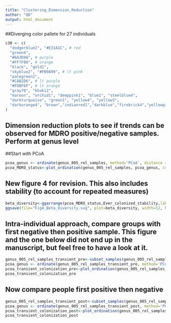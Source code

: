 ---
title: "Clustering_Dimension_Reduction"
author: "QD"
output: html_document
---
##Diverging color pallete for 27 individuals
```{r}
c30 <- c(
  "dodgerblue2", "#E31A1C", # red
  "green4",
  "#6A3D9A", # purple
  "#FF7F00", # orange
  "black", "gold1",
  "skyblue2", "#FB9A99", # lt pink
  "palegreen2",
  "#CAB2D6", # lt purple
  "#FDBF6F", # lt orange
  "gray70", "khaki2",
  "maroon", "orchid1", "deeppink1", "blue1", "steelblue4",
  "darkturquoise", "green1", "yellow4", "yellow3",
  "darkorange4", "brown","indianred1","darkblue","firebrick4","yellowgreen"," wheat4"
)
```


## Dimension reduction plots to see if trends can be observed for MDRO positive/negative samples. Perform at genus level
##Start with PCoA
```{r}
pcoa_genus <- ordinate(genus_005_rel_samples, method='PCoA', distance = 'bray')
pcoa_MDRO_status<-plot_ordination(genus_005_rel_samples, pcoa_genus, color="MDRO_cultured", title='PCoA (Bray-Curtis)') + geom_point(size=3)+xlab("PC1 [22.0%]")+ylab("PC2 [19.3%]")+scale_color_manual(values=c30)+stat_ellipse(type="norm",linetype=2)+labs(color="MDRO cultured")
```
## New figure 4 for revision. This also includes stability (to account for repeated measures)
```{r}
beta_diversity<-ggarrange(pcoa_MDRO_status,Ever_colonized_stability,labels=c("A","B",ncol=1,nrow=2))
ggsave(file="Fig4_Beta_Diversity.svg", plot=beta_diversity, width=12, height=8,dpi=1600)
```

## Intra-individual approach, compare groups with first negative then positive sample. This figure and the one below did not end up in the manuscript, but feel free to have a look at it.
```{r}
genus_005_rel_samples_transient_pre<-subset_samples(genus_005_rel_samples,Transient_colonization_pre=="pre colonisation"|Transient_colonization_pre=="colonisation")
pcoa_genus <- ordinate(genus_005_rel_samples_transient_pre, method='PCoA', distance = 'bray')
pcoa_transient_colonization_pre<-plot_ordination(genus_005_rel_samples_transient_pre, pcoa_genus, color="Residentnumber",shape="Transient_colonization_pre", title='PCoA (Bray-Curtis)')+geom_point(size=3)+scale_color_manual(values=c30)+labs(color="Resident number")+labs(shape="Transient colonisation status")+xlab("PC1 [30.1%]")+ylab("PC2 [18.6%]")
pcoa_transient_colonization_pre
```

## Now compare people first positive then negative
```{r}
genus_005_rel_samples_transient_post<-subset_samples(genus_005_rel_samples,Transient_colonization_post=="post colonisation"|Transient_colonization_post=="colonisation")
pcoa_genus <- ordinate(genus_005_rel_samples_transient_post, method='PCoA', distance = 'bray')
pcoa_transient_colonization_post<-plot_ordination(genus_005_rel_samples_transient_post, pcoa_genus, color="Residentnumber",shape="Transient_colonization_post", title='PCoA (Bray-Curtis)')+geom_point(size=3)+scale_color_manual(values=c30)+labs(color="Resident number")+labs(shape="Transient colonisation status")+xlab("PC1 [38.0%]")+ylab("PC2 [14.4%]")
pcoa_transient_colonization_post
```

